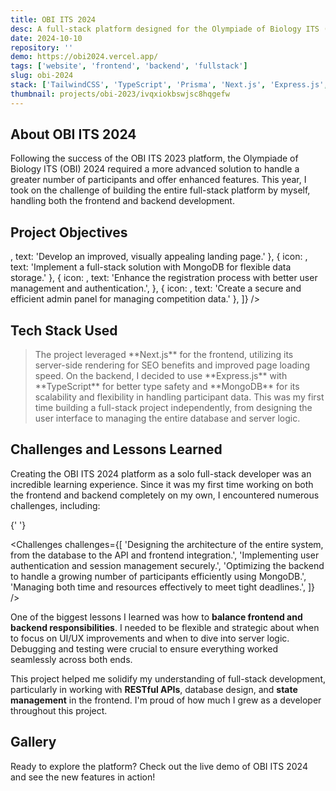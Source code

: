 ```yaml
---
title: OBI ITS 2024
desc: A full-stack platform designed for the Olympiade of Biology ITS (OBI) 2024, integrating a seamless frontend and a robust backend built entirely by myself for the first time.
date: 2024-10-10
repository: ''
demo: https://obi2024.vercel.app/
tags: ['website', 'frontend', 'backend', 'fullstack']
slug: obi-2024
stack: ['TailwindCSS', 'TypeScript', 'Prisma', 'Next.js', 'Express.js', 'MongoDB']
thumbnail: projects/obi-2023/ivqxiokbswjsc8hqgefw
---
```


<FadeUp>
  <h2 id="about-OBI-ITS-2024">About OBI ITS 2024</h2>
  Following the success of the OBI ITS 2023 platform, the Olympiade of Biology ITS (OBI) 2024 required a more advanced
  solution to handle a greater number of participants and offer enhanced features. This year, I took on the challenge of
  building the entire full-stack platform by myself, handling both the frontend and backend development.
</FadeUp>

<FadeUp>
  <h2 id="project-objectives">Project Objectives</h2>
  <ProjectObjectives
    objectives={[
      { icon: <FaLightbulb />, text: 'Develop an improved, visually appealing landing page.' },
      { icon: <FaCode />, text: 'Implement a full-stack solution with MongoDB for flexible data storage.' },
      {
        icon: <FaUserCheck />,
        text: 'Enhance the registration process with better user management and authentication.',
      },
      { icon: <FaClipboardList />, text: 'Create a secure and efficient admin panel for managing competition data.' },
    ]}
  />
</FadeUp>

<FadeUp>
  <CloudImg
    width={500}
    height={500}
    alt="OBI ITS 2024 Landing Page"
    publicId="projects/obi-2023/tsqmt2lfsmhxx2lnhyis"
    className="w-full"
  />
</FadeUp>

<FadeUp>
  <h2 id="tech-stack-used">Tech Stack Used</h2>
</FadeUp>

<FadeUp>
  <div className="not-prose mt-2">
    <TechIcon Tech={['nextjs', 'tailwind', 'typescript', 'expressjs', 'mongodb']} IconSize="h-14 w-14" />
  </div>
</FadeUp>

<blockquote className="with-icons">
  <FadeUp>
    The project leveraged **Next.js** for the frontend, utilizing its server-side rendering for SEO benefits and
    improved page loading speed. On the backend, I decided to use **Express.js** with **TypeScript** for better type
    safety and **MongoDB** for its scalability and flexibility in handling participant data. This was my first time
    building a full-stack project independently, from designing the user interface to managing the entire database and
    server logic.
  </FadeUp>
</blockquote>

<FadeUp>
  <h2 id="challenges-and-lessons-learned">Challenges and Lessons Learned</h2>
  
  Creating the OBI ITS 2024 platform as a solo full-stack developer was an incredible learning experience. Since it was my first time working on both the frontend and backend completely on my own, I encountered numerous challenges, including:

{' '}

<Challenges
  challenges={[
    'Designing the architecture of the entire system, from the database to the API and frontend integration.',
    'Implementing user authentication and session management securely.',
    'Optimizing the backend to handle a growing number of participants efficiently using MongoDB.',
    'Managing both time and resources effectively to meet tight deadlines.',
  ]}
/>

One of the biggest lessons I learned was how to **balance frontend and backend responsibilities**. I needed to be flexible and strategic about when to focus on UI/UX improvements and when to dive into server logic. Debugging and testing were crucial to ensure everything worked seamlessly across both ends.

This project helped me solidify my understanding of full-stack development, particularly in working with **RESTful APIs**, database design, and **state management** in the frontend. I'm proud of how much I grew as a developer throughout this project.

</FadeUp>

<FadeUp>
  <h2 id="gallery">Gallery</h2>
</FadeUp>

<FadeUp>
  <div className="project-image inline-flex w-full justify-between gap-2">
    <CloudImg
      width={500}
      height={500}
      alt="OBI ITS 2024 Landing Page"
      publicId="projects/obi-2023/gfyhhawprdmqcdewju3g"
      className="w-3/4"
    />
  </div>
</FadeUp>

<Reveal>
  <Callout type="info">
    Ready to explore the platform? Check out the live demo of OBI ITS 2024 and see the new features in action!
  </Callout>
</Reveal>
